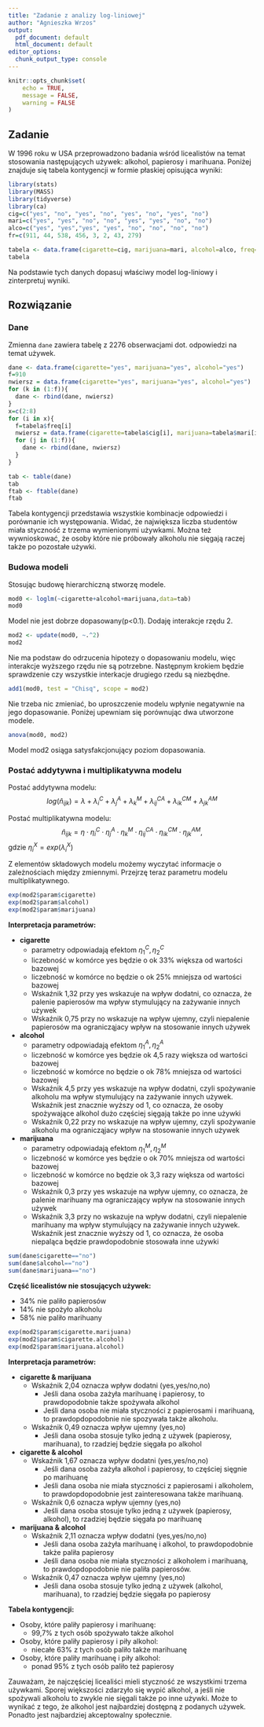 ```yaml
---
title: "Zadanie z analizy log-liniowej"
author: "Agnieszka Wrzos"
output:
  pdf_document: default
  html_document: default
editor_options:
  chunk_output_type: console
---
```


```r
knitr::opts_chunk$set(
	echo = TRUE,
	message = FALSE,
	warning = FALSE
)
```

## Zadanie

W 1996 roku w USA przeprowadzono badania wśród licealistów na temat stosowania następujących używek: alkohol, papierosy i marihuana. Poniżej znajduje się tabela kontygencji w formie płaskiej opisująca wyniki:

```r
library(stats)
library(MASS)
library(tidyverse)
library(ca)
cig=c("yes", "no", "yes", "no", "yes", "no", "yes", "no")
mari=c("yes", "yes", "no", "no", "yes", "yes", "no", "no")
alco=c("yes", "yes","yes", "yes", "no", "no", "no", "no")
fr=c(911, 44, 538, 456, 3, 2, 43, 279)

tabela <- data.frame(cigarette=cig, marijuana=mari, alcohol=alco, freq=fr )
tabela
```


Na podstawie tych danych dopasuj właściwy model log-liniowy i zinterpretuj wyniki.

## Rozwiązanie


### Dane

Zmienna `dane` zawiera tabelę z 2276 obserwacjami dot. odpowiedzi na temat używek.

```r
dane <- data.frame(cigarette="yes", marijuana="yes", alcohol="yes")
f=910
nwiersz = data.frame(cigarette="yes", marijuana="yes", alcohol="yes")
for (k in (1:f)){
  dane <- rbind(dane, nwiersz)
}
x=c(2:8)
for (i in x){
  f=tabela$freq[i]
  nwiersz = data.frame(cigarette=tabela$cig[i], marijuana=tabela$mari[i], alcohol=tabela$alco[i])
  for (j in (1:f)){
    dane <- rbind(dane, nwiersz)
  }
}
```

```r
tab <- table(dane)
tab
ftab <- ftable(dane)
ftab
```


Tabela kontygencji przedstawia wszystkie kombinacje odpowiedzi i porównanie ich występowania. Widać, że największa liczba studentów miała styczność z trzema wymienionymi używkami. Można też wywnioskować, że osoby które nie próbowały alkoholu nie sięgają raczej także po pozostałe używki.


### Budowa modeli

Stosując budowę hierarchiczną stworzę modele. 


```r
mod0 <- loglm(~cigarette+alcohol+marijuana,data=tab) 
mod0
```

Model nie jest dobrze dopasowany(p<0.1). Dodaję interakcje rzędu 2.


```r
mod2 <- update(mod0, ~.^2)
mod2
```


Nie ma podstaw do odrzucenia hipotezy o dopasowaniu modelu, więc interakcje wyższego rzędu nie są potrzebne. Następnym krokiem będzie sprawdzenie czy wszystkie interkacje drugiego rzedu są niezbędne. 

```r
add1(mod0, test = "Chisq", scope = mod2)
```

Nie trzeba nic zmieniać, bo uproszczenie modelu wpłynie negatywnie na jego dopasowanie. Poniżej upewniam się porównując dwa utworzone modele.

```r
anova(mod0, mod2)
```

Model mod2 osiąga satysfakcjonujący poziom dopasowania.

### Postać addytywna i multiplikatywna modelu

Postać addytywna modelu:
$$log(\hat{n}_{ijk})=\lambda + \lambda_i^C + \lambda_j^A + \lambda_k^M + \lambda_{ij}^{CA} + \lambda_{ik}^{CM} + \lambda_{jk}^{AM}$$

Postać multiplikatywna modelu:
$$\hat{n}_{ijk}=\eta \cdot \eta_i^C \cdot \eta_j^A \cdot \eta_k^M \cdot \eta_{ij}^{CA} \cdot \eta_{ik}^{CM}\cdot \eta_{jk}^{AM}, $$
gdzie $\eta_i^X = exp(\lambda_i^X)$


Z elementów składowych modelu możemy wyczytać informacje o zależnościach między zmiennymi. Przejrzę teraz parametru modelu multiplikatywnego.



```r
exp(mod2$param$cigarette)
exp(mod2$param$alcohol)
exp(mod2$param$marijuana)
```


**Interpretacja parametrów:**

- **cigarette**
  - parametry odpowiadają efektom $\eta_1^C, \eta_2^C$
  - liczebność w komórce yes  będzie o ok 33% większa od wartości bazowej
  - liczebność w komórce no będzie o ok 25% mniejsza od wartości bazowej
  - Wskaźnik 1,32 przy yes wskazuje na wpływ dodatni, co oznacza, że palenie papierosów ma wpływ stymulujący na zażywanie innych używek
  -  Wskaźnik 0,75 przy no wskazuje na wpływ ujemny, czyli niepalenie papierosów ma ogranicząjacy wpływ na stosowanie innych używek 

- **alcohol**
  - parametry odpowiadają efektom $\eta_1^A, \eta_2^A$
  - liczebność w komórce yes  będzie ok 4,5 razy większa od wartości bazowej
  - liczebność w komórce no będzie o ok 78% mniejsza od wartości bazowej
  - Wskaźnik 4,5 przy yes wskazuje na wpływ dodatni, czyli spożywanie alkoholu ma wpływ stymulujący na zażywanie innych używek. Wskaźnik jest znacznie wyższy od 1, co oznacza, że osoby spożywające alkohol dużo częściej sięgają także po inne używki
  -  Wskaźnik 0,22 przy no wskazuje na wpływ ujemny, czyli spożywanie alkoholu ma ogranicząjacy wpływ na stosowanie innych używek 

- **marijuana**
  - parametry odpowiadają efektom $\eta_1^M, \eta_2^M$
  - liczebność w komórce yes  będzie o ok 70% mniejsza od wartości bazowej
  - liczebność w komórce no będzie ok 3,3 razy większa od wartości bazowej
  - Wskaźnik 0,3 przy yes wskazuje na wpływ ujemny, co oznacza, że palenie marihuany ma ograniczający wpływ na stosowanie innych używek 
  -  Wskaźnik 3,3 przy no wskazuje na wpływ dodatni, czyli niepalenie marihuany ma wpływ stymulujący na zażywanie innych używek.  Wskaźnik jest znacznie wyższy od 1, co oznacza, że osoba niepaląca będzie prawdopodobnie stosowała inne używki

```r
sum(dane$cigarette=="no")
sum(dane$alcohol=="no")
sum(dane$marijuana=="no")
```


**Część licealistów nie stosujących używek:**

  - 34% nie paliło papierosów
  - 14% nie spożyło alkoholu
  - 58% nie paliło marihuany
  
```r
exp(mod2$param$cigarette.marijuana)
exp(mod2$param$cigarette.alcohol)
exp(mod2$param$marijuana.alcohol)
```

**Interpretacja parametrów:**

- **cigarette & marijuana**
  - Wskaźnik 2,04 oznacza wpływ dodatni (yes,yes/no,no)
    - Jeśli dana osoba zażyła marihuanę i papierosy, to prawdopodobnie także spożywała alkohol
    - Jeśli dana osoba nie miała styczności z papierosami i marihuaną, to prawdopdopodobnie nie spozywała także alkoholu.
  - Wskaźnik 0,49 oznacza wpływ ujemny (yes,no)
    - Jeśli dana osoba stosuje tylko jedną z używek (papierosy, marihuana), to rzadziej będzie sięgała po alkohol
- **cigarette & alcohol**
  - Wskaźnik 1,67 oznacza wpływ dodatni (yes,yes/no,no)
    - Jeśli dana osoba zażyła alkohol i papierosy, to częściej sięgnie po marihuanę
    - Jeśli dana osoba nie miała styczności z papierosami i alkoholem, to prawdopdopodobnie jest zainteresowana także marihuaną.
  - Wskaźnik 0,6 oznacza wpływ ujemny (yes,no)
    - Jeśli dana osoba stosuje tylko jedną z używek (papierosy, alkohol), to rzadziej będzie sięgała po marihuanę
- **marijuana & alcohol**
  - Wskaźnik 2,11 oznacza wpływ dodatni (yes,yes/no,no)
    - Jeśli dana osoba zażyła marihuanę i alkohol, to prawdopodobnie także paliła papierosy
    - Jeśli dana osoba nie miała styczności z alkoholem i marihuaną, to prawdopdopodobnie nie paliła papierosów.
  - Wskaźnik 0,47 oznacza wpływ ujemny (yes,no)
    - Jeśli dana osoba stosuje tylko jedną z używek (alkohol, marihuana), to rzadziej będzie sięgała po papierosy


**Tabela kontygencji:**

- Osoby, które paliły papierosy i marihuanę:
  - 99,7% z tych osób spożywało także alkohol
- Osoby, które paliły papierosy i piły alkohol:
  - niecałe 63% z tych osób paliło także marihuanę
- Osoby, które paliły marihuanę i piły alkohol:
  - ponad 95% z tych osób paliło też papierosy
  

 Zauważam, że najczęściej licealiści mieli styczność ze wszystkimi trzema używkami. Sporej większości zdarzyło się wypić alkohol, a jeśli nie spożywali alkoholu to zwykle nie sięgali także po inne używki. Może to wynikać z tego, że alkohol jest najbardziej dostępną z podanych używek. Ponadto jest najbardziej akceptowalny społecznie.




